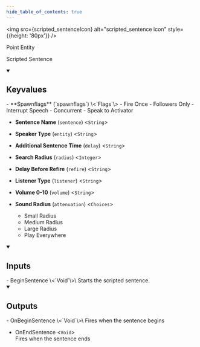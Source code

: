 ```yaml
---
hide_table_of_contents: true
---
```



<img src={scripted_sentenceIcon} alt="scripted_sentence icon" style={{height: '80px'}} />

Point Entity

Scripted Sentence

<details open>
<summary><h2>Keyvalues</h2></summary>
- **Spawnflags** (`spawnflags`) \<`Flags`\>
  - Fire Once 
  - Followers Only 
  - Interrupt Speech 
  - Concurrent 
  - Speak to Activator 


- **Sentence Name** (`sentence`) \<`String`\>

- **Speaker Type** (`entity`) \<`String`\>

- **Additional Sentence Time** (`delay`) \<`String`\>

- **Search Radius** (`radius`) \<`Integer`\>

- **Delay Before Refire** (`refire`) \<`String`\>

- **Listener Type** (`listener`) \<`String`\>

- **Volume 0-10** (`volume`) \<`String`\>

- **Sound Radius** (`attenuation`) \<`Choices`\>
  - Small Radius 
  - Medium Radius 
  - Large  Radius 
  - Play Everywhere 



 </details>
<details open>
<summary><h2>Inputs</h2></summary>
- BeginSentence \<`Void`\>\
Starts the scripted sentence.


 </details>
<details open>
<summary><h2>Outputs</h2></summary>
- OnBeginSentence \<`Void`\>\
Fires when the sentence begins

- OnEndSentence \<`Void`\>\
Fires when the sentence ends


 </details>
